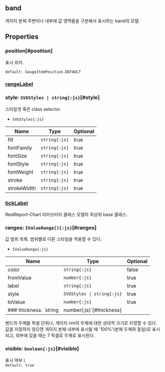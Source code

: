 ## band
게이지 본체 주변이나 내부에 값 영역들을 구분해서 표시하는 band의 모델.
## Properties

### position[#position]
표시 위치.  


`default: GaugeItemPosition.DEFAULT`  

### [rangeLabel](./circle/rangeLabel)
  

### style: `SVGStyles | string{:js}`[#style]
스타일셋 혹은 class selector.  
- `SVGStyles{:js}` 

| Name | Type | Optional |  
| ----- | ----- | ----- |  
| fill | `string{:js}` | true |  
| fontFamily | `string{:js}` | true |  
| fontSize | `string{:js}` | true |  
| fontStyle | `string{:js}` | true |  
| fontWeight | `string{:js}` | true |  
| stroke | `string{:js}` | true |  
| strokeWidth | `string{:js}` | true |
### [tickLabel](./circle/tickLabel)
RealReport-Chart 라이브러리 클래스 모델의 최상위 base 클래스.  

### ranges: `IValueRange[]{:js}`[#ranges]
값 범위 목록.
범위별로 다른 스타일을 적용할 수 있다.  
- `IValueRange{:js}` 

| Name | Type | Optional |  
| ----- | ----- | ----- |  
| color | `string{:js}` | false |  
| fromValue | `number{:js}` | true |  
| label | `string{:js}` | true |  
| style | `SVGStyles \| string{:js}` | true |  
| toValue | `number{:js}` | true |
### thickness: `string | number{:js}`[#thickness]
밴드의 두께를 픽셀 단위나, 
게이지 rim의 두께에 대한 상대적 크기로 지정할 수 있다.\
값을 지정하지 않으면 게이지 본체 내부에 표시될 때 '100%'(본체 두께와 동일)로 표시되고,
외부에 있을 때는 7 픽셀로 두께로 표시된다.  

### visible: `boolean{:js}`[#visible]
표시 여부.\  
`default: true`  
